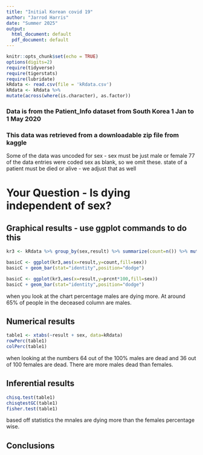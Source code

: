```yaml
---
title: "Initial Korean covid 19"
author: "Jarrod Harris"
date: "Summer 2025"
output:
  html_document: default
  pdf_document: default
---
```


```r
knitr::opts_chunk$set(echo = TRUE)
options(digits=2)
require(tidyverse)
require(tigerstats)
require(lubridate)
kRdata <- read.csv(file = 'kRdata.csv')
kRdata <- kRdata %>%
mutate(across(where(is.character), as.factor))

```
### Data is from the Patient_Info dataset from South Korea 1 Jan to 1 May 2020
### This data was retrieved from a downloadable zip file from kaggle

Some of the data was uncoded for sex - sex must be just male or female
77 of the data entries were coded sex  as blank, so we omit these.
state of a patient must be died or alive - we adjust that as well   
  
# Your Question - Is dying independent of sex?






## Graphical results - use ggplot commands to do this 

```r
kr3 <- kRdata %>% group_by(sex,result) %>% summarize(count=n()) %>% mutate(prcnt=count/sum(count))
```

```r
basicC <- ggplot(kr3,aes(x=result,y=count,fill=sex))
basicC + geom_bar(stat="identity",position="dodge")
```





```r
basicC <- ggplot(kr3,aes(x=result,y=prcnt*100,fill=sex))
basicC + geom_bar(stat="identity",position="dodge")
```

when you look at the  chart percentage males are dying more. At around 65% of people in the deceased column are males.
  
## Numerical results

```r
table1 <- xtabs(~result + sex, data=kRdata)
rowPerc(table1)
colPerc(table1)
```

when looking at the numbers 64 out of the 100% males are dead and 36 out of 100 females are dead. There are more males dead than females.



## Inferential results 

```r
chisq.test(table1)
chisqtestGC(table1)
fisher.test(table1)
```




based off statistics the mnales are dying more than the females percentage wise.

## Conclusions

